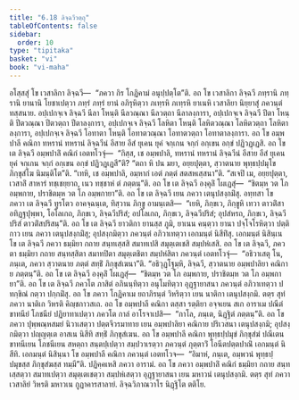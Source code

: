 ```yaml
---
title: "6.18 ลิจฺฉวีวตฺถุ"
tableOfContents: false
sidebar:
  order: 10
type: "tipitaka"
basket: "vi"
book: "vi-maha"
---
```



<DynamicBreadcrumb />

<Division number="289" book="vi-maha">

<Paragraph number="1313" book="vi-maha">
อโสฺสสุํ โข เวสาลิกา ลิจฺฉวี—  “ภควา กิร โกฏิคามํ อนุปฺปตฺโต”ติ. อถ โข เวสาลิกา ลิจฺฉวี ภทฺรานิ ภทฺรานิ ยานานิ โยชาเปตฺวา ภทฺรํ ภทฺรํ ยานํ อภิรุหิตฺวา ภเทฺรหิ ภเทฺรหิ ยาเนหิ เวสาลิยา นิยฺยาสุํ ภควนฺตํ ทสฺสนาย. อปฺเปกจฺเจ ลิจฺฉวี นีลา โหนฺติ นีลวณฺณา นีลวตฺถา นีลาลงฺการา, อปฺเปกจฺเจ ลิจฺฉวี ปีตา โหนฺติ ปีตวณฺณา ปีตวตฺถา ปีตาลงฺการา, อปฺเปกจฺเจ ลิจฺฉวี โลหิตา โหนฺติ โลหิตวณฺณา โลหิตวตฺถา โลหิตาลงฺการา, อปฺเปกจฺเจ ลิจฺฉวี โอทาตา โหนฺติ โอทาตวณฺณา โอทาตวตฺถา โอทาตาลงฺการา. อถ โข อมฺพปาลี คณิกา ทหรานํ ทหรานํ ลิจฺฉวีนํ อีสาย อีสํ ยุเคน ยุคํ จกฺเกน จกฺกํ อกฺเขน อกฺขํ ปฏิวฏฺเฏสิ. อถ โข เต ลิจฺฉวี อมฺพปาลิํ คณิกํ เอตทโวจุํ—  “กิสฺส, เช อมฺพปาลิ, ทหรานํ ทหรานํ ลิจฺฉวีนํ อีสาย อีสํ ยุเคน ยุคํ จกฺเกน จกฺกํ อกฺเขน อกฺขํ ปฏิวฏฺเฏสี”ติ? “ตถา หิ ปน มยา, อยฺยปุตฺตา, สฺวาตนาย พุทฺธปฺปมุโข ภิกฺขุสํโฆ นิมนฺติโต”ติ. “เทหิ, เช อมฺพปาลิ, อมฺหากํ เอตํ ภตฺตํ สตสหเสฺสนา”ติ. “สเจปิ เม, อยฺยปุตฺตา, เวสาลิํ สาหารํ ทชฺเชยฺยาถ, เนว ทชฺชาหํ ตํ ภตฺตนฺ”ติ. อถ โข เต ลิจฺฉวี องฺคุลิํ โผเฏสุํ—  “ชิตมฺห วต โภ อมฺพกาย, ปราชิตมฺห วต โภ อมฺพกายา”ติ. อถ โข เต ลิจฺฉวี เยน ภควา เตนุปสงฺกมิํสุ. อทฺทสา โข ภควา เต ลิจฺฉวี ทูรโตว อาคจฺฉนฺเต, ทิสฺวาน ภิกฺขู อามนฺเตสิ—  “เยหิ, ภิกฺขเว, ภิกฺขูหิ เทวา ตาวติํสา อทิฏฺฐปุพฺพา, โอโลเกถ, ภิกฺขเว, ลิจฺฉวีปริสํ; อปโลเกถ, ภิกฺขเว, ลิจฺฉวีปริสํ; อุปสํหรถ, ภิกฺขเว, ลิจฺฉวีปริสํ ตาวติํสปริสนฺ”ติ.
</Paragraph>

<Paragraph number="1314" book="vi-maha">
อถ โข เต ลิจฺฉวี ยาวติกา ยานสฺส ภูมิ, ยาเนน คนฺตฺวา ยานา ปจฺโจโรหิตฺวา ปตฺติกาว เยน ภควา เตนุปสงฺกมิํสุ; อุปสงฺกมิตฺวา ภควนฺตํ อภิวาเทตฺวา เอกมนฺตํ นิสีทิํสุ. เอกมนฺตํ นิสินฺเน โข เต ลิจฺฉวี ภควา ธมฺมิยา กถาย สนฺทเสฺสสิ สมาทเปสิ สมุตฺเตเชสิ สมฺปหํเสสิ. อถ โข เต ลิจฺฉวี, ภควตา ธมฺมิยา กถาย สนฺทสฺสิตา สมาทปิตา สมุตฺเตชิตา สมฺปหํสิตา ภควนฺตํ เอตทโวจุํ—  “อธิวาเสตุ โน, ภนฺเต, ภควา สฺวาตนาย ภตฺตํ สทฺธิํ ภิกฺขุสํเฆนา”ติ. “อธิวุฏฺโฐมฺหิ, ลิจฺฉวี, สฺวาตนาย อมฺพปาลิยา คณิกาย ภตฺตนฺ”ติ. อถ โข เต ลิจฺฉวี องฺคุลิํ โผเฏสุํ—  “ชิตมฺห วต โภ อมฺพกาย, ปราชิตมฺห วต โภ อมฺพกายา”ติ. อถ โข เต ลิจฺฉวี ภควโต ภาสิตํ อภินนฺทิตฺวา อนุโมทิตฺวา อุฏฺฐายาสนา ภควนฺตํ อภิวาเทตฺวา ปทกฺขิณํ กตฺวา ปกฺกมิํสุ.
</Paragraph>

<Paragraph number="1315" book="vi-maha">
อถ โข ภควา โกฏิคาเม ยถาภิรนฺตํ วิหริตฺวา เยน นาติกา เตนุปสงฺกมิ. ตตฺร สุทํ ภควา นาติเก วิหรติ คิญฺชกาวสเถ. อถ โข อมฺพปาลี คณิกา ตสฺสา รตฺติยา อจฺจเยน สเก อาราเม ปณีตํ ขาทนียํ โภชนียํ ปฏิยาทาเปตฺวา ภควโต กาลํ อาโรจาเปสิ—  “กาโล, ภนฺเต, นิฏฺฐิตํ ภตฺตนฺ”ติ. อถ โข ภควา ปุพฺพณฺหสมยํ นิวาเสตฺวา ปตฺตจีวรมาทาย เยน อมฺพปาลิยา คณิกาย ปริเวสนา เตนุปสงฺกมิ; อุปสงฺกมิตฺวา ปญฺญตฺเต อาสเน นิสีทิ สทฺธิํ ภิกฺขุสํเฆน. อถ โข อมฺพปาลี คณิกา พุทฺธปฺปมุขํ ภิกฺขุสํฆํ ปณีเตน ขาทนีเยน โภชนีเยน สหตฺถา สนฺตปฺเปตฺวา สมฺปวาเรตฺวา ภควนฺตํ ภุตฺตาวิํ โอนีตปตฺตปาณิํ เอกมนฺตํ นิสีทิ. เอกมนฺตํ นิสินฺนา โข อมฺพปาลี คณิกา ภควนฺตํ เอตทโวจ—  “อิมาหํ, ภนฺเต, อมฺพวนํ พุทฺธปฺปมุขสฺส ภิกฺขุสํฆสฺส ทมฺมี”ติ. ปฏิคฺคเหสิ ภควา อารามํ. อถ โข ภควา อมฺพปาลิํ คณิกํ ธมฺมิยา กถาย สนฺทเสฺสตฺวา สมาทเปตฺวา สมุตฺเตเชตฺวา สมฺปหํเสตฺวา อุฏฺฐายาสนา เยน มหาวนํ เตนุปสงฺกมิ. ตตฺร สุทํ ภควา เวสาลิยํ วิหรติ มหาวเน กูฏาคารสาลายํ.

</Paragraph>
</Division>

<Paragraph number="1316" type="center" book="vi-maha">
ลิจฺฉวิภาณวาโร นิฏฺฐิโต ตติโย.
</Paragraph>